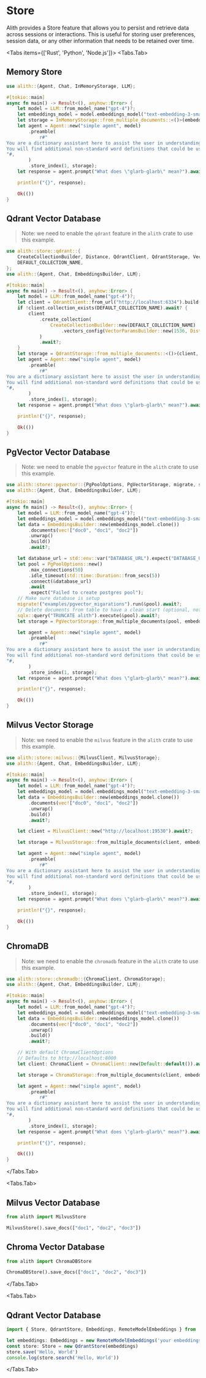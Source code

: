 
# Store

Alith provides a Store feature that allows you to persist and retrieve data across sessions or interactions. This is useful for storing user preferences, session data, or any other information that needs to be retained over time.

<Tabs items={['Rust', 'Python', 'Node.js']}>
  <Tabs.Tab>

## Memory Store

```rust
use alith::{Agent, Chat, InMemoryStorage, LLM};

#[tokio::main]
async fn main() -> Result<(), anyhow::Error> {
    let model = LLM::from_model_name("gpt-4")?;
    let embeddings_model = model.embeddings_model("text-embedding-3-small");
    let storage = InMemoryStorage::from_multiple_documents::<()>(embeddings_model, vec![]);
    let agent = Agent::new("simple agent", model)
        .preamble(
            r#"
You are a dictionary assistant here to assist the user in understanding the meaning of words.
You will find additional non-standard word definitions that could be useful below.
"#,
        )
        .store_index(1, storage);
    let response = agent.prompt("What does \"glarb-glarb\" mean?").await?;

    println!("{}", response);

    Ok(())
}
```

## Qdrant Vector Database

> Note: we need to enable the `qdrant` feature in the `alith` crate to use this example.

```rust
use alith::store::qdrant::{
    CreateCollectionBuilder, Distance, QdrantClient, QdrantStorage, VectorParamsBuilder,
    DEFAULT_COLLECTION_NAME,
};
use alith::{Agent, Chat, EmbeddingsBuilder, LLM};

#[tokio::main]
async fn main() -> Result<(), anyhow::Error> {
    let model = LLM::from_model_name("gpt-4")?;
    let client = QdrantClient::from_url("http://localhost:6334").build()?;
    if !client.collection_exists(DEFAULT_COLLECTION_NAME).await? {
        client
            .create_collection(
                CreateCollectionBuilder::new(DEFAULT_COLLECTION_NAME)
                    .vectors_config(VectorParamsBuilder::new(1536, Distance::Cosine)),
            )
            .await?;
    }
    let storage = QdrantStorage::from_multiple_documents::<()>(client, embeddings_model, vec![]).await?;
    let agent = Agent::new("simple agent", model)
        .preamble(
            r#"
You are a dictionary assistant here to assist the user in understanding the meaning of words.
You will find additional non-standard word definitions that could be useful below.
"#,
        )
        .store_index(1, storage);
    let response = agent.prompt("What does \"glarb-glarb\" mean?").await?;

    println!("{}", response);

    Ok(())
}
```

## PgVector Vector Database

> Note: we need to enable the `pgvector` feature in the `alith` crate to use this example.

```rust
use alith::store::pgvector::{PgPoolOptions, PgVectorStorage, migrate, sqlx};
use alith::{Agent, Chat, EmbeddingsBuilder, LLM};

#[tokio::main]
async fn main() -> Result<(), anyhow::Error> {
    let model = LLM::from_model_name("gpt-4")?;
    let embeddings_model = model.embeddings_model("text-embedding-3-small");
    let data = EmbeddingsBuilder::new(embeddings_model.clone())
        .documents(vec!["doc0", "doc1", "doc2"])
        .unwrap()
        .build()
        .await?;

    let database_url = std::env::var("DATABASE_URL").expect("DATABASE_URL not set");
    let pool = PgPoolOptions::new()
        .max_connections(50)
        .idle_timeout(std::time::Duration::from_secs(5))
        .connect(&database_url)
        .await
        .expect("Failed to create postgres pool");
    // Make sure database is setup
    migrate!("examples/pgvector_migarations").run(&pool).await?;
    // Delete documents from table to have a clean start (optional, not recommended for production)
    sqlx::query("TRUNCATE alith").execute(&pool).await?;
    let storage = PgVectorStorage::from_multiple_documents(pool, embeddings_model, data).await?;

    let agent = Agent::new("simple agent", model)
        .preamble(
            r#"
You are a dictionary assistant here to assist the user in understanding the meaning of words.
You will find additional non-standard word definitions that could be useful below.
"#,
        )
        .store_index(1, storage);
    let response = agent.prompt("What does \"glarb-glarb\" mean?").await?;

    println!("{}", response);

    Ok(())
}
```

## Milvus Vector Storage

> Note: we need to enable the `milvus` feature in the `alith` crate to use this example.

```rust
use alith::store::milvus::{MilvusClient, MilvusStorage};
use alith::{Agent, Chat, EmbeddingsBuilder, LLM};

#[tokio::main]
async fn main() -> Result<(), anyhow::Error> {
    let model = LLM::from_model_name("gpt-4")?;
    let embeddings_model = model.embeddings_model("text-embedding-3-small");
    let data = EmbeddingsBuilder::new(embeddings_model.clone())
        .documents(vec!["doc0", "doc1", "doc2"])
        .unwrap()
        .build()
        .await?;

    let client = MilvusClient::new("http://localhost:19530").await?;

    let storage = MilvusStorage::from_multiple_documents(client, embeddings_model, data).await?;

    let agent = Agent::new("simple agent", model)
        .preamble(
            r#"
You are a dictionary assistant here to assist the user in understanding the meaning of words.
You will find additional non-standard word definitions that could be useful below.
"#,
        )
        .store_index(1, storage);
    let response = agent.prompt("What does \"glarb-glarb\" mean?").await?;

    println!("{}", response);

    Ok(())
}
```

## ChromaDB

> Note: we need to enable the `chromadb` feature in the `alith` crate to use this example.

```rust
use alith::store::chromadb::{ChromaClient, ChromaStorage};
use alith::{Agent, Chat, EmbeddingsBuilder, LLM};

#[tokio::main]
async fn main() -> Result<(), anyhow::Error> {
    let model = LLM::from_model_name("gpt-4")?;
    let embeddings_model = model.embeddings_model("text-embedding-3-small");
    let data = EmbeddingsBuilder::new(embeddings_model.clone())
        .documents(vec!["doc0", "doc1", "doc2"])
        .unwrap()
        .build()
        .await?;

    // With default ChromaClientOptions
    // Defaults to http://localhost:8000
    let client: ChromaClient = ChromaClient::new(Default::default()).await?;

    let storage = ChromaStorage::from_multiple_documents(client, embeddings_model, data).await?;

    let agent = Agent::new("simple agent", model)
        .preamble(
            r#"
You are a dictionary assistant here to assist the user in understanding the meaning of words.
You will find additional non-standard word definitions that could be useful below.
"#,
        )
        .store_index(1, storage);
    let response = agent.prompt("What does \"glarb-glarb\" mean?").await?;

    println!("{}", response);

    Ok(())
}
```

  </Tabs.Tab>

  <Tabs.Tab>

## Milvus Vector Database

```python
from alith import MilvusStore

MilvusStore().save_docs(["doc1", "doc2", "doc3"])
```

## Chroma Vector Database

```python
from alith import ChromaDBStore

ChromaDBStore().save_docs(["doc1", "doc2", "doc3"])
```

  </Tabs.Tab>

  <Tabs.Tab>

## Qdrant Vector Database

```typescript
import { Store, QdrantStore, Embeddings, RemoteModelEmbeddings } from '../src'

let embeddings: Embeddings = new RemoteModelEmbeddings('your embeddings model name', 'your API key', 'base url')
const store: Store = new QdrantStore(embeddings)
store.save('Hello, World')
console.log(store.search('Hello, World'))
```

</Tabs.Tab>
</Tabs>
